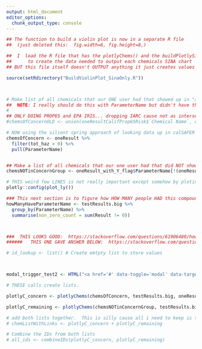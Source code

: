 ```yaml
---
output: html_document
editor_options: 
  chunk_output_type: console
---
```



```r
## The function to build a violin plot is now in a separate R file
##  (just deleted this:  fig.width=6, fig.height=8,)

##  I  load the R file that has the plotlyChems() and the buildPlotlySina() and the create_checkbox_table()  routines
##      to create the data needed to output each chemicals SINA chart
## BUT this file itself doesn't OUTPUT anything it just creates values in plotlyC_concern, plotlyC_remaining, 

source(setRdirectory("BuildViolinPlot_SinaOnly.R"))



# Make list of all chemicals that our ONE user had that showed up in "any" of the databases
##  NOTE: I really should do this with ParameterName but didn't have that  handy... should fix
#
## ONLY DOING PROP65 and EPA IRIS... dropping IARC cause not as interseting?
#chemsOfConcernOLD <- union(oneResultCalifProp65Risk$`Chemical Name`, oneResultEpaIris$`Chemical Name`)

# NOW using the silient spring approach of looking data up in calSAFER
chemsOfConcern <- oneResult %>%
  filter(tot_haz > 0) %>%
  pull(ParameterName)


## Make a list of all chemicals that our one user had that did NOT show up in any of the databases x
chemsNOTinConcernGroup <- oneResult_with_Y_flag$ParameterName[!(oneResult_with_Y_flag$ParameterName %in% chemsOfConcern)]
```


```r
# THIS weird few LINES is not really important except somehow by ploting, but not including # Initialize Plotly without rendering a dummy plot
plotly::config(plot_ly())

### This next section is to figure how HOW MANY people HAD this compound and how many didn't
howManyHaveParameterName <- testResults.big %>%
  group_by(ParameterName) %>%
  summarise(non_zero_count = sum(Result != 0))



###  THIS LOOKS GOOD:  https://stackoverflow.com/questions/61906480/how-to-display-ggplotly-plots-with-dynamically-created-tabs-and-for-loops
######   THIS ONE GAVE ANSWER BELOW:  https://stackoverflow.com/questions/61906480/how-to-display-ggplotly-plots-with-dynamically-created-tabs-and-for-loops
```


```r
# id_lookup <- list() # Create emtpty list to store values



modal_trigger_test2 <- HTML("<a href='#' data-toggle='modal' data-target='#info_modal'><span style='color: blue; font-weight: bold;'>More Information</span></a>")

# THESE calls create lists.

plotlyC_concern <- plotlyChems(chemsOfConcern, testResults.big, oneResultCalifProp65Risk, oneResultEpaIris, oneResultIARCRisk, chemSourceMitigation, subject, howManyHaveParameterName, howManyWristbandsTested,modal_trigger_test2)

plotlyC_remaining <- plotlyChems(chemsNOTinConcernGroup, testResults.big, oneResultCalifProp65Risk, oneResultEpaIris, oneResultIARCRisk, chemSourceMitigation, subject, howManyHaveParameterName, howManyWristbandsTested,modal_trigger_test2)

# add both lists together.  This is silly cause all i need to keep is the IDs but... for now i'm keeping all
# chemListWithLinks <- plotlyC_concern + plotlyC_remaining

# Combine the IDs from both lists
# all_ids <- combineIDs(plotlyC_concern, plotlyC_remaining)
```
